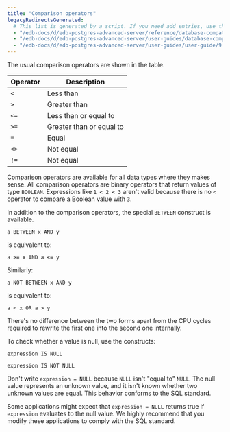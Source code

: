```yaml
---
title: "Comparison operators"
legacyRedirectsGenerated:
  # This list is generated by a script. If you need add entries, use the `legacyRedirects` key.
  - "/edb-docs/d/edb-postgres-advanced-server/reference/database-compatibility-for-oracle-developers-reference-guide/9.6/Database_Compatibility_for_Oracle_Developers_Reference_Guide.1.095.html"
  - "/edb-docs/d/edb-postgres-advanced-server/user-guides/database-compatibility-for-oracle-developers-guide/9.5/Database_Compatibility_for_Oracle_Developers_Guide.1.129.html"
  - "/edb-docs/d/edb-postgres-advanced-server/user-guides/user-guide/9.5/EDB_Postgres_Enterprise_Guide.1.038.html"
---
```


<div id="comparison_operators" class="registered_link"></div>

The usual comparison operators are shown in the table.

| Operator | Description              |
| -------- | ------------------------ |
| `<`      | Less than                |
| `>`      | Greater than             |
| `<=`     | Less than or equal to    |
| `>=`     | Greater than or equal to |
| `=`      | Equal                    |
| `<>`     | Not equal                |
| `!=`     | Not equal                |

Comparison operators are available for all data types where they makes sense. All comparison operators are binary operators that return values of type `BOOLEAN`. Expressions like `1 < 2 < 3` aren't valid because there is no `<` operator to compare a Boolean value with `3`.

In addition to the comparison operators, the special `BETWEEN` construct is available.

 `a BETWEEN x AND y`

is equivalent to:

 `a >= x AND a <= y`

Similarly:

 `a NOT BETWEEN x AND y`

is equivalent to:

 `a < x OR a > y`

There's no difference between the two forms apart from the CPU cycles required to rewrite the first one into the second one internally.

To check whether a value is null, use the constructs:

 `expression IS NULL`

 `expression IS NOT NULL`

Don't write `expression = NULL` because `NULL` isn't "equal to" `NULL`. The null value represents an unknown value, and it isn't known whether two unknown values are equal. This behavior conforms to the SQL standard.

Some applications might expect that `expression = NULL` returns true if `expression` evaluates to the null value. We highly recommend that you modify these applications to comply with the SQL standard.
